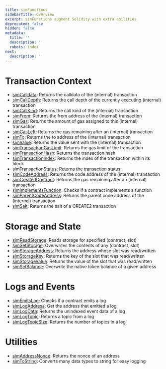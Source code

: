 ```yaml
---
title: simFunctions
sidebarTitle: Overview
excerpt: simFunctions augment Solidity with extra abilities
deprecated: false
hidden: false
metadata:
  title: ''
  description: ''
  robots: index
next:
  description: ''
---
```

# Transaction Context

* [simCalldata](/reference/simfunctions/simcalldata): Returns the calldata of the (internal) transaction
* [simCallDepth](/reference/simfunctions/simcalldepth): Returns the call depth of the currently executing (internal) transaction
* [simCallKind](/reference/simfunctions/simcallkind): Returns the call kind of the (internal) transaction
* [simFrom](/reference/simfunctions/simfrom): Returns the from address of the (internal) transaction
* [simGas](/reference/simfunctions/simgas): Returns the amount of gas assigned to this (internal) transaction
* [simGasLeft](/reference/simfunctions/simgasleft): Returns the gas remaining after an (internal) transaction
* [simTo](/reference/simfunctions/simto): Returns the to address of the (internal) transaction
* [simValue](/reference/simfunctions/simvalue): Returns the value sent with the (internal) transaction
* [simTransactionGasLimit](/reference/simfunctions/simtransactiongaslimit): Returns the gas limit of the transaction
* [simTransactionHash](/reference/simfunctions/simtransactionhash): Returns the transaction hash
* [simTransactionIndex](/reference/simfunctions/simtransactionindex): Returns the index of the transaction within its block
* [simTransactionStatus](/reference/simfunctions/simtransactionstatus): Returns the transaction status
* [simCodeAddress](/reference/simfunctions/simcodeaddress): Returns the code address of the (internal) transaction
* [simCreatedContract](/reference/simfunctions/simcreatedcontract): Returns the gas remaining after an (internal) transaction
* [simImplementsFunction](/reference/simfunctions/simimplementsfunction): Checks if a contract implements a function
* [simParentCodeAddress](/reference/simfunctions/simparentcodeaddress): Returns the parent code address of the (internal) transaction
* [simSalt](/reference/simfunctions/simsalt): Returns the salt of a CREATE2 transaction

# Storage and State

* [simReadStorage](/reference/simfunctions/simreadstorage): Reads storage for specified (contract, slot)
* [simSetStorage](/reference/simfunctions/simsetstorage): Overwrites the contents of any (contract, slot)
* [simStorageAddress](/reference/simfunctions/simstorageaddress): Returns the address whose slot was read/written
* [simStorageKey](/reference/simfunctions/simstoragekey): Returns the key of the slot that was read/written
* [simStorageValue](/reference/simfunctions/simstoragevalue): Returns the value of the slot that was read/written
* [simSetBalance](/reference/simfunctions/simsetbalance): Overwrite the native token balance of a given address

# Logs and Events

* [simEmitsLog](/reference/simfunctions/simemitslog): Checks if a contract emits a log
* [simLogAddress](/reference/simfunctions/simlogaddress): Get the address that emitted a log
* [simLogData](/reference/simfunctions/simlogdata): Returns the unindexed event data of a log
* [simLogTopic](/reference/simfunctions/simlogtopic): Returns a topic from a log
* [simLogTopicSize](/reference/simfunctions/simlogtopicsize): Returns the number of topics in a log

# Utilities

* [simAddressNonce](/reference/simfunctions/simaddressnonce): Returns the nonce of an address
* [simToString](/reference/simfunctions/simtostring): Converts many data types to string for easy logging
